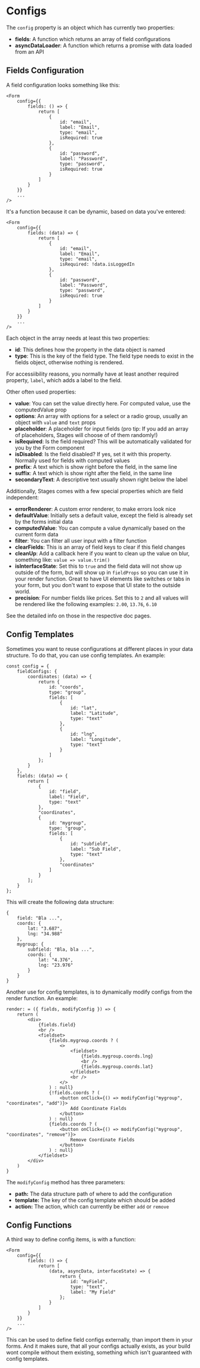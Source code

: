 # Configs

The `config` property is an object which has currently two properties:

- **fields**: A function which returns an array of field configurations
- **asyncDataLoader**: A function which returns a promise with data loaded from an API

## Fields Configuration

A field configuration looks something like this:

```
<Form
    config={{
        fields: () => {
            return [
                {
                    id: "email",
                    label: "Email",
                    type: "email",
                    isRequired: true
                },
                {
                    id: "password",
                    label: "Password",
                    type: "password",
                    isRequired: true
                }
            ]
        }
    }}
    ...
/>
```

It's a function because it can be dynamic, based on data you've entered:

```
<Form
    config={{
        fields: (data) => {
            return [
                {
                    id: "email",
                    label: "Email",
                    type: "email",
                    isRequired: !data.isLoggedIn
                },
                {
                    id: "password",
                    label: "Password",
                    type: "password",
                    isRequired: true
                }
            ]
        }
    }}
    ...
/>
```

Each object in the array needs at least this two properties:

- **id**: This defines how the property in the data object is named
- **type**: This is the key of the field type. The field type needs to exist in the fields object, otherwise nothing is rendered.

For accessiibility reasons, you normally have at least another required property, `label`, which adds a label to the field.

Other often used properties:

- **value**: You can set the value directly here. For computed value, use the computedValue prop
- **options**: An array with options for a select or a radio group, usually an object with `value` and `text` props
- **placeholder**: A placeholder for input fields (pro tip: If you add an array of placeholders, Stages will choose of of them randomly!)
- **isRequired**: Is the field required? This will be automatically validated for you by the Form component
- **isDisabled**: Is the field disabled? If yes, set it with this property. Normally used for fields with computed values
- **prefix**: A text which is show right before the field, in the same line
- **suffix**: A text which is show right after the field, in the same line
- **secondaryText**: A descriptive text usually shown right below the label

Additionally, Stages comes with a few special properties which are field independent:

- **errorRenderer**: A custom error renderer, to make errors look nice
- **defaultValue**: Initially sets a default value, except the field is already set by the forms initial data
- **computedValue**: You can compute a value dynamically based on the current form data
- **filter**: You can filter all user input with a filter function
- **clearFields**: This is an array of field keys to clear if this field changes
- **cleanUp**: Add a callback here if you want to clean up the value on blur, something like: `value => value.trim()`
- **isInterfaceState**: Set this to `true` and the field data will not show up outside of the form, but will show up 
    in `fieldProps` so you can use it in your render function. Great to have UI elements like switches or 
    tabs in your form, but you don't want to expose that UI state to the outside world.
- **precision**: For number fields like prices. Set this to `2` and all values will be rendered like the following examples: `2.00`, `13.76`, `6.10`

See the detailed info on those in the respective doc pages.

## Config Templates

Sometimes you want to reuse configurations at different places in your data structure. To do that, you can use 
config templates. An example:

```
const config = {
    fieldConfigs: {
        coordinates: (data) => {
            return {
                id: "coords",
                type: "group",
                fields: [
                    {
                        id: "lat",
                        label: "Latitude",
                        type: "text"
                    },
                    {
                        id: "lng",
                        label: "Longitude",
                        type: "text"
                    }
                ]
            };
        }
    }, 
    fields: (data) => {
        return [
            {
                id: "field",
                label: "Field",
                type: "text"
            },
            "coordinates",
            {
                id: "mygroup",
                type: "group",
                fields: [
                    {
                        id: "subfield",
                        label: "Sub Field",
                        type: "text"
                    },
                    "coordinates"
                ]
            }
        ];
    }
};
```

This will create the following data structure:

```
{
    field: "Bla ...",
    coords: {
        lat: "3.687",
        lng: "34.988"
    },
    mygroup: {
        subfield: "Bla, bla ...",
        coords: {
            lat: "4.376",
            lng: "23.976"
        }
    }
}
```

Another use for config templates, is to dynamically modify configs from the render function. An example:

```
render: = ({ fields, modifyConfig }) => {
    return (
        <div>
            {fields.field}
            <br />
            <fieldset>
                {fields.mygroup.coords ? (
                    <>
                        <fieldset>
                            {fields.mygroup.coords.lng}
                            <br />
                            {fields.mygroup.coords.lat}
                        </fieldset>
                        <br />
                    </>
                ) : null}
                {!fields.coords ? (
                    <button onClick={() => modifyConfig("mygroup", "coordinates", "add")}>
                        Add Coordinate Fields
                    </button>
                ) : null}
                {fields.coords ? (
                    <button onClick={() => modifyConfig("mygroup", "coordinates", "remove")}>
                        Remove Coordinate Fields
                    </button>
                ) : null}
            </fieldset>
        </div>
    )
}
```

The `modifyConfig` method has three parameters:

- **path:** The data structure path of where to add the configuration
- **template:** The key of the config template which should be added
- **action:** The action, which can currently be either `add` or `remove`

## Config Functions

A third way to define config items, is with a function:

```
<Form
    config={{
        fields: () => {
            return [
                (data, asyncData, interfaceState) => {
                    return {
                        id: "myField",
                        type: "text",
                        label: "My Field"
                    };
                }
            ]
        }
    }}
    ...
/>
```

This can be used to define field configs externally, than import them in your forms. And it makes sure, that all your configs 
actually exists, as your build wont compile without them existing, something which isn't guaranteed with config templates.